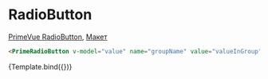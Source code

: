 

<Meta title="Prime/Form/RadioButton" />

# RadioButton

[PrimeVue RadioButton](https://primevue.org/radiobutton), [Макет](<https://www.figma.com/design/4TYeki0MDLhfPGJstbIicf/UI-kit-PrimeFace-(DS)?node-id=484-5367&node-type=section&t=1Q8VTt6Y4LnVAfrv-0>)

```html dark
<PrimeRadioButton v-model="value" name="groupName" value="valueInGroup" />
```

<Story name="Primary">{Template.bind({})}</Story>
